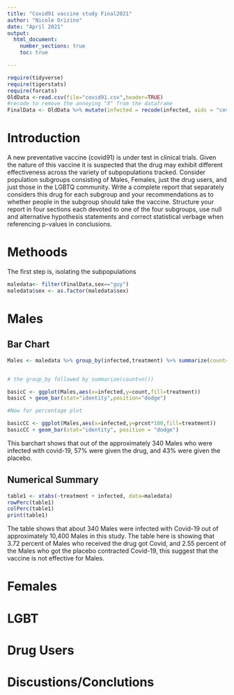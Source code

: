 ```yaml
---
title: "Covid91 vaccine study Final2021"
author: "Nicole Orizino"
date: "April 2021"
output: 
  html_document:
    number_sections: true
    toc: true

---
```


```r
require(tidyverse)
require(tigerstats)
require(forcats)
OldData <-read.csv(file="covid91.csv",header=TRUE)
#recode to remove the annoying "X" from the dataframe
FinalData <- OldData %>% mutate(infected = recode(infected, aids = "covid", none = "OK" )) %>% select(-one_of("X"))
```

# Introduction

A new  preventative vaccine (covid91) is under test in clinical trials. Given the nature of this vaccine it is suspected that the drug may exhibit different effectiveness across the variety of subpopulations tracked. Consider population subgroups consisting of Males, Females, just the drug users, and just those in the LGBTQ community. Write a complete report that separately considers this drug for each subgroup and your recommendations as to whether people in the subgroup should take the vaccine. Structure your report in four sections each devoted to one of the four subgroups, use null and alternative hypothesis statements and correct statistical verbage when referencing p-values in conclusions.

# Methoods 

The first step is, isolating the subpopulations
```r
maledata<- filter(FinalData,sex=="guy")
maledata$sex <- as.factor(maledata$sex)
```

# Males

## Bar Chart

```r
Males <- maledata %>% group_by(infected,treatment) %>% summarize(count=n()) %>% mutate(prcnt=count/sum(count))


# the group_by followed by summarize(count=n())

basicC <- ggplot(Males,aes(x=infected,y=count,fill=treatment))
basicC + geom_bar(stat="identity",position="dodge")

#Now for percentage plot

basicCC <- ggplot(Males,aes(x=infected,y=prcnt*100,fill=treatment)) 
basicCC + geom_bar(stat="identity", position = "dodge")
```

This barchart shows that out of the approximately 340 Males who were infected with covid-19, 57% were given the drug, and 43% were given the placebo.

## Numerical Summary
```r
table1 <- xtabs(~treatment + infected, data=maledata)
rowPerc(table1)
colPerc(table1)
print(table1)
```

The table shows that about 340 Males were infected with Covid-19 out of approximately 10,400 Males in this study. The table here is showing that 3.72 percent of Males who received the drug got Covid, and 2.55 percent of the Males who got the placebo contracted Covid-19, this suggest that the vaccine is not effective for Males.

# Females

# LGBT

# Drug Users 

# Discustions/Conclutions

